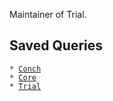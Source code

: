 Maintainer of Trial.


== Saved Queries ==

 * [query:status=new|assigned|reopened&component=conch&order=priority Conch]
 * [query:status=new|assigned|reopened&component=core&order=priority Core]
 * [query:status=new|assigned|reopened&component=trial&order=priority Trial]